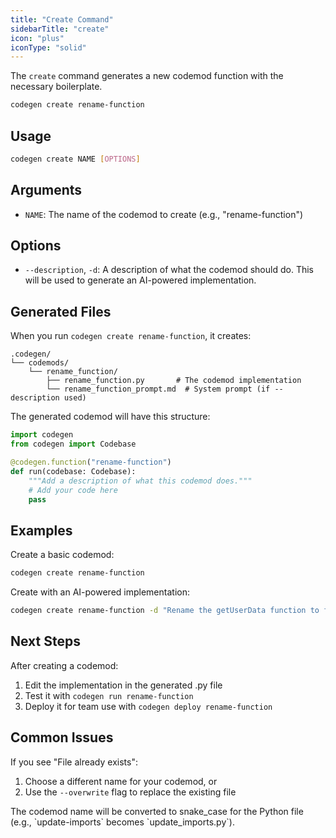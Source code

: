 ```yaml
---
title: "Create Command"
sidebarTitle: "create"
icon: "plus"
iconType: "solid"
---
```


The `create` command generates a new codemod function with the necessary boilerplate.

```bash
codegen create rename-function
```

## Usage

```bash
codegen create NAME [OPTIONS]
```

## Arguments

- `NAME`: The name of the codemod to create (e.g., "rename-function")

## Options

- `--description`, `-d`: A description of what the codemod should do. This will be used to generate an AI-powered implementation.

## Generated Files

When you run `codegen create rename-function`, it creates:

```
.codegen/
└── codemods/
    └── rename_function/
        ├── rename_function.py       # The codemod implementation
        └── rename_function_prompt.md  # System prompt (if --description used)
```

The generated codemod will have this structure:

```python
import codegen
from codegen import Codebase

@codegen.function("rename-function")
def run(codebase: Codebase):
    """Add a description of what this codemod does."""
    # Add your code here
    pass
```

## Examples

Create a basic codemod:
```bash
codegen create rename-function
```

Create with an AI-powered implementation:
```bash
codegen create rename-function -d "Rename the getUserData function to fetchUserProfile"
```

## Next Steps

After creating a codemod:
1. Edit the implementation in the generated .py file
2. Test it with `codegen run rename-function`
3. Deploy it for team use with `codegen deploy rename-function`

## Common Issues

If you see "File already exists":
1. Choose a different name for your codemod, or
2. Use the `--overwrite` flag to replace the existing file

<Note>
The codemod name will be converted to snake_case for the Python file (e.g., `update-imports` becomes `update_imports.py`).
</Note>
